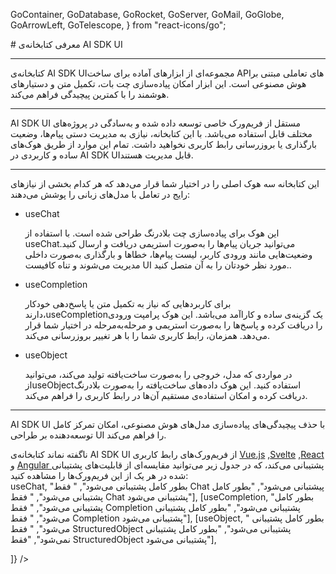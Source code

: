   GoContainer,
  GoDatabase,
  GoRocket,
  GoServer,
  GoMail,
  GoGlobe,
  GoArrowLeft,
  GoTelescope,
} from "react-icons/go";


<Layout>
<Head>
<title>مستندات AI SDK UI - لیارا</title>
<meta property="og:title" content="مستندات خدمات رایانش ابری لیارا" />
<meta property="og:description" content=" مستندات مربوط به آشنایی با AI SDK UI با سرویس هوش مصنوعی لیارا "  />
<meta property="og:image" content="https://media.liara.ir/logos/liara-poster.jpg" />
</Head>
# معرفی کتابخانه‌ی AI SDK UI
<hr className="mb-2" />
کتابخانه‌ی <Important>AI SDK UI</Important>مجموعه‌ای از ابزارهای آماده برای ساخت APIهای تعاملی مبتنی بر هوش مصنوعی است. این ابزار امکان پیاده‌سازی چت بات، تکمیل متن و دستیارهای هوشمند را با کمترین پیچیدگی فراهم می‌کند.
<hr className="mb-2" />
<Important>َAI SDK UI</Important> مستقل از فریم‌ورک خاصی توسعه داده شده و به‌سادگی در پروژه‌های مختلف قابل استفاده می‌باشد. با این کتابخانه، نیازی به مدیریت دستی پیام‌ها، وضعیت بارگذاری یا بروزرسانی رابط کاربری نخواهید داشت. تمام این موارد از طریق هوک‌های ساده و کاربردی در<Important>
 AI SDK UI</Important>قابل مدیریت هستند.
<hr className="mb-2" />
<Section id="multi-step-calls" title="هوک‌های کلیدی" />
این کتابخانه سه هوک اصلی را در اختیار شما قرار می‌دهد که هر کدام بخشی از نیازهای رایج در تعامل با مدل‌های زبانی را پوشش می‌دهند:

<div className="h-2" />
<ul>
<li><Important>useChat</Important></li>
<p>
این هوک برای پیاده‌سازی چت بلادرنگ طراحی شده است. با استفاده از <Important>useChat</Important>می‌توانید جریان پیام‌ها را به‌صورت استریمی دریافت و ارسال کنید. وضعیت‌هایی مانند ورودی کاربر، لیست پیام‌ها، خطاها و بارگذاری به‌صورت داخلی مدیریت می‌شوند و تناه کافیست UI مورد نظر خودتان را به آن متصل کنید..
</p>
<li><Important>useCompletion</Important></li>
<p>
برای کاربردهایی که نیاز به تکمیل متن یا پاسخ‌دهی خودکار دارند،<Important>useCompletion</Important>یک گزینه‌ی ساده و کاراآمد می‌باشد. این هوک پرامپت ورودی را دریافت کرده و پاسخ‌ها را به‌صورت استریمی و مرحله‌به‌مرحله در اختیار شما قرار می‌دهد. همزمان، رابط کاربری شما را با هر تغییر بروزرسانی می‌کند.
</p>
<li><Important>useObject</Important></li>
<p>
در مواردی که مدل، خروجی را به‌صورت ساخت‌یافته تولید می‌کند، می‌توانید از<Important>useObject</Important>استفاده کنید. این هوک داده‌های ساخت‌یافته را به‌صورت بلادرنگ دریافت کرده و امکان استفاده‌ی مستقیم آن‌ها در رابط کاربری را فراهم می‌کند.
</p>
</ul>
<div className="h-2" />
<hr className="mb-2" />


<div className="h-2" />
<Alert variant="success">
<p>
AI SDK UI با حذف پیچیدگی‌های پیاده‌سازی مدل‌های هوش مصنوعی، امکان تمرکز کامل توسعه‌دهنده بر طراحی UI را فراهم می‌کند.
</p>
</Alert>
<Section id="multi-step-calls" title="پشتیبانی از فریم‌ورک‌های UI" />
ناگفته نماند کتابخانه‌ی <Important>AI SDK UI</Important> از فریم‌ورک‌های رابط کاربری <a href="https://vuejs.org/" class="text-[#2196f3]">Vue.js</a> ,<a href="https://svelte.dev/" class="text-[#2196f3]">Svelte</a> ,<a href="https://react.dev/" class="text-[#2196f3]">React</a> و <a href="https://angular.dev/" class="text-[#2196f3]">Angular </a> پشتیبانی می‌کند، که در جدول زیر می‌توانید مقایسه‌ای از قابلیت‌های پشتیبانی شده در هر یک از این فریم‌ورک‌ها را مشاهده کنید:

<Section id='backup-features' title="مقایسه توابع پشتیبانی شده" />
<Table  headers={ ["تابع (Function)", "React", "Svelte", "Vue.js", "Angular"]}
 data={ [
  [<Important>useChat</Important>, "بطور کامل پشتیبانی می‌شود", " فقط Chat پیشتبانی می‌شود", "بطور کامل پشتیبانی می‌شود", " فقط Chat پشتیبانی می‌شود"],
  [<Important>useCompletion</Important>, "بطور کامل پشتیبانی می‌شود", " فقط Completion پشتیبانی می‌شود", "بطور کامل پشتیبانی می‌شود", " فقط Completion پشتیبانی می‌شود"],
  [<Important>useObject</Important>, " بطور کامل پشتیبانی می‌شود", " فقط StructuredObject پشتیبانی می‌شود", "بطور کامل پشتیبانی نمی‌شود", "فقط StructuredObject پشتیبانی می‌شود"],
  
]} />
</Layout>